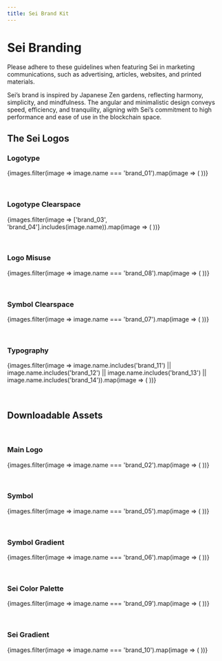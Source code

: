```yaml
---
title: Sei Brand Kit
---
```



# Sei Branding

<Callout type="info">
  Please adhere to these guidelines when featuring Sei in marketing communications, such as advertising, articles, websites, and printed materials.
</Callout>

Sei’s brand is inspired by Japanese Zen gardens, reflecting harmony, simplicity, and mindfulness. The angular and minimalistic design conveys speed, efficiency, and tranquility, aligning with Sei’s commitment to high performance and ease of use in the blockchain space.

## The Sei Logos

### Logotype

{images.filter(image => image.name === 'brand_01').map(image => (
  <DownloadableImage key={image.name} url={image.url} alt={image.alt} name={image.name} downloadable={false} />
))}

<br />

### Logotype Clearspace

{images.filter(image => ['brand_03', 'brand_04'].includes(image.name)).map(image => (
  <DownloadableImage key={image.name} url={image.url} alt={image.alt} name={image.name} downloadable={false} />
))}

<br />

### Logo Misuse

{images.filter(image => image.name === 'brand_08').map(image => (
  <DownloadableImage key={image.name} url={image.url} alt={image.alt} name={image.name} downloadable={false} />
))}

<br />

### Symbol Clearspace

{images.filter(image => image.name === 'brand_07').map(image => (
  <DownloadableImage key={image.name} url={image.url} alt={image.alt} name={image.name} downloadable={false} />
))}

<br />

### Typography

{images.filter(image => image.name.includes('brand_11') || image.name.includes('brand_12') || image.name.includes('brand_13') || image.name.includes('brand_14')).map(image => (
  <DownloadableImage key={image.name} url={image.url} alt={image.alt} name={image.name} downloadable={false} />
))}

<br />

## Downloadable Assets

<br />

### Main Logo

{images.filter(image => image.name === 'brand_02').map(image => (
  <DownloadableImage key={image.name} url={image.url} alt={image.alt} name={image.name} />
))}

<br />

### Symbol

{images.filter(image => image.name === 'brand_05').map(image => (
  <DownloadableImage key={image.name} url={image.url} alt={image.alt} name={image.name} />
))}

<br />

### Symbol Gradient

{images.filter(image => image.name === 'brand_06').map(image => (
  <DownloadableImage key={image.name} url={image.url} alt={image.alt} name={image.name} />
))}

<br />

### Sei Color Palette

{images.filter(image => image.name === 'brand_09').map(image => (
  <DownloadableImage key={image.name} url={image.url} alt={image.alt} name={image.name} />
))}

<br />

### Sei Gradient

{images.filter(image => image.name === 'brand_10').map(image => (
  <DownloadableImage key={image.name} url={image.url} alt={image.alt} name={image.name} />
))}
